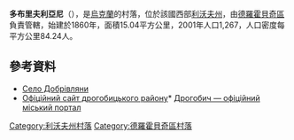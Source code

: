 {{coord|49|26|7|N|23|33|58|E|scale:100000|display=title}}

'''多布里夫利亞尼'''（{{lang-uk|Добрівляни}}），是[[烏克蘭|烏克蘭]]的村落，位於該國西部[[利沃夫州|利沃夫州]]，由[[德羅霍貝奇區|德羅霍貝奇區]]負責管轄，始建於1860年，面積15.04平方公里，2001年人口1,267，人口密度每平方公里84.24人。

==參考資料==
* [http://gska2.rada.gov.ua/pls/z7502/A005?rdat1=21.06.2006&rf7571=19457 Село Добрівляни]{{dead link|date=2017年12月 |bot=InternetArchiveBot |fix-attempted=yes }}
* [https://web.archive.org/web/20100706210815/http://www.rajon.drohobych.com.ua/ Офіційний сайт дрогобицького району]* [http://www.drohobych.com Дрогобич — офіційний міський портал]{{Wayback|url=http://www.rajon.drohobych.com.ua/ |date=20100706210815 }}

{{DEFAULTSORT:Добрівляни}}
[[Category:利沃夫州村落|Category:利沃夫州村落]]
[[Category:德羅霍貝奇區村落|Category:德羅霍貝奇區村落]]


{{Lviv-geo-stub}}